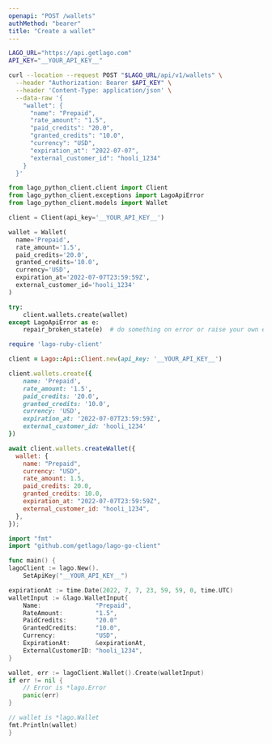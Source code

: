 ```yaml
---
openapi: "POST /wallets"
authMethod: "bearer"
title: "Create a wallet"
---
```


<RequestExample>

```bash cURL
LAGO_URL="https://api.getlago.com"
API_KEY="__YOUR_API_KEY__"

curl --location --request POST "$LAGO_URL/api/v1/wallets" \
  --header "Authorization: Bearer $API_KEY" \
  --header 'Content-Type: application/json' \
  --data-raw '{
    "wallet": {
      "name": "Prepaid",
      "rate_amount": "1.5",
      "paid_credits": "20.0",
      "granted_credits": "10.0",
      "currency": "USD",
      "expiration_at": "2022-07-07",
      "external_customer_id": "hooli_1234"
    }
  }'
```

```python Python
from lago_python_client.client import Client
from lago_python_client.exceptions import LagoApiError
from lago_python_client.models import Wallet

client = Client(api_key='__YOUR_API_KEY__')

wallet = Wallet(
  name='Prepaid',
  rate_amount='1.5',
  paid_credits='20.0',
  granted_credits='10.0',
  currency='USD',
  expiration_at='2022-07-07T23:59:59Z',
  external_customer_id='hooli_1234'
)

try:
    client.wallets.create(wallet)
except LagoApiError as e:
    repair_broken_state(e)  # do something on error or raise your own exception
```

```ruby Ruby
require 'lago-ruby-client'

client = Lago::Api::Client.new(api_key: '__YOUR_API_KEY__')

client.wallets.create({
    name: 'Prepaid',
    rate_amount: '1.5',
    paid_credits: '20.0',
    granted_credits: '10.0',
    currency: 'USD',
    expiration_at: '2022-07-07T23:59:59Z',
    external_customer_id: 'hooli_1234'
})
```

```js Javascript
await client.wallets.createWallet({
  wallet: {
    name: "Prepaid",
    currency: "USD",
    rate_amount: 1.5,
    paid_credits: 20.0,
    granted_credits: 10.0,
    expiration_at: "2022-07-07T23:59:59Z",
    external_customer_id: "hooli_1234",
  },
});
```

```go Go
import "fmt"
import "github.com/getlago/lago-go-client"

func main() {
lagoClient := lago.New().
    SetApiKey("__YOUR_API_KEY__")

expirationAt := time.Date(2022, 7, 7, 23, 59, 59, 0, time.UTC)
walletInput := &lago.WalletInput{
    Name:               "Prepaid",
    RateAmount:         "1.5",
    PaidCredits:        "20.0"
    GrantedCredits:     "10.0",
    Currency:           "USD",
    ExpirationAt:       &expirationAt,
    ExternalCustomerID: "hooli_1234",
}

wallet, err := lagoClient.Wallet().Create(walletInput)
if err != nil {
    // Error is *lago.Error
    panic(err)
}

// wallet is *lago.Wallet
fmt.Println(wallet)
}
```

</RequestExample>
